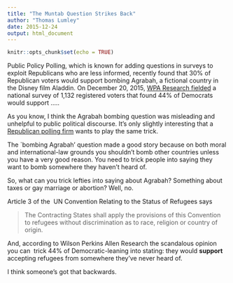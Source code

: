```yaml
---
title: "The Muntab Question Strikes Back"
author: "Thomas Lumley"
date: 2015-12-24
output: html_document
---
```


```r
knitr::opts_chunk$set(echo = TRUE)
```

Public Policy Polling, which is known for adding questions in surveys to exploit Republicans who are less informed, recently found that 30% of Republican voters would support bombing Agrabah, a fictional country in the Disney film Aladdin. On December 20, 2015, [WPA Research fielded](http://www.wparesearch.com/uncategorized/44-percent-of-democrats-support-taking-refugees-from-a-fictional-country/) a national survey of 1,132 registered voters that found 44% of Democrats would support .....  

As you know, I think the Agrabah bombing question was misleading and unhelpful to public political discourse. It’s only slightly interesting that a [Republican polling firm](https://en.wikipedia.org/wiki/Wilson_Perkins_Allen_Opinion_Research) wants to play the same trick. 

The `bombing Agrabah’ question made a good story because on both moral and international-law grounds you shouldn’t bomb other countries unless you have a very good reason. You need to trick people into saying they want to bomb somewhere they haven’t heard of. 

So, what can you trick lefties into saying about Agrabah? Something about taxes or gay marriage or abortion? Well, no.

Article 3 of the  UN Convention Relating to the Status of Refugees says

> The Contracting States shall apply the provisions of this Convention to refugees without discrimination as to race, religion or country of origin.  

And, according to Wilson Perkins Allen Research the scandalous opinion you can  trick 44% of Democratic-leaning into stating: they would **support** accepting refugees from somewhere they’ve never heard of. 

I think someone’s got that backwards.
